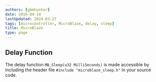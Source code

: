 ```yaml
---
authors: [gbmhunter]
date: 2016-04-14
lastUpdated: 2024-03-27
tags: [microcontroller, MicroBlaze, delay, sleep]
title: MicroBlaze
type: page
---
```


<WarningIsNotes />

## Delay Function

The delay function `MB_Sleep(u32 MilliSeconds)` is made accessible by including the header file `#include "microblaze_sleep.h"` in your source code.
